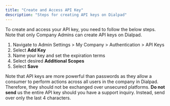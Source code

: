 ```yaml
---
title: "Create and Access API Key"
description: "Steps for creating API keys on Dialpad"
---
```

To create and access your API key, you need to follow the below steps. Note that only Company Admins can create API keys on Dialpad.

1.  Navigate to Admin Settings > My Company > Authentication > API Keys
2.  Select **Add Key**
3.  Name your key and set the expiration terms
4.  Select desired **Additional Scopes**
5.  Select **Save**

Note that API keys are more powerful than passwords as they allow a consumer to perform actions across all users in the company in Dialpad. Therefore, they should not be exchanged over unsecured platforms. **Do not send** us the entire API key should you have a support inquiry. Instead, send over only the last 4 characters.